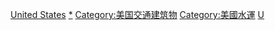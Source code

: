 [[Category:各國運河|United States]]
[[Category:美國河流|*]]
[[Category:美国交通建筑物|Category:美国交通建筑物]]
[[Category:美國水運|Category:美國水運]]
[[Category:北美洲運河|U]]